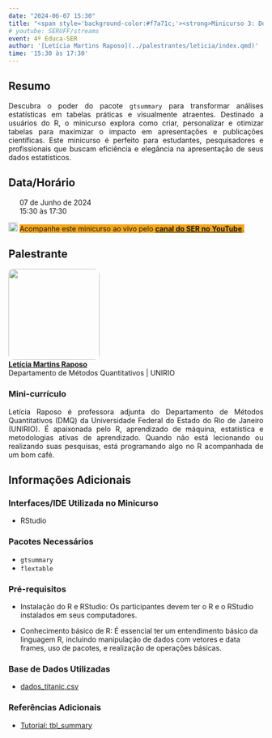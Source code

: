 ```yaml
---
date: "2024-06-07 15:30"
title: "<span style='background-color:#f7a71c;'><strong>Minicurso 3: Dominando o gtsummary - Crie Tabelas Incríveis no R</strong></span>"
# youtube: SERUFF/streams
event: 4º Educa-SER
author: '[Letícia Martins Raposo](../palestrantes/leticia/index.qmd)'
time: '15:30 às 17:30'
---
```


## Resumo

<div style="text-align: justify;"><p>Descubra o poder do pacote `gtsummary` para transformar análises estatísticas em tabelas práticas e visualmente atraentes. Destinado a usuários do R, o minicurso explora como criar, personalizar e otimizar tabelas para maximizar o impacto em apresentações e publicações científicas. Este minicurso é perfeito para estudantes, pesquisadores e profissionais que buscam eficiência e elegância na apresentação de seus dados estatísticos.</p></div>

## Data/Horário

<div style="text-align: justify;">
<p><img src="img/calendar-check-regular.svg" width="14">&nbsp; 07 de Junho de 2024<br>
<img src="img/clock-regular.svg" width="14">&nbsp; 15:30 às 17:30
</p>
</div>

<div style="text-align: justify;">
<p><img src="img/youtube.svg" alt="Logo do YouTube" width="18"> <span style='background-color:#f7a71c;'>Acompanhe este minicurso ao vivo pelo <a href="https://www.youtube.com/@SERUFF/streams" target="_blank">**canal do SER no YouTube**</a>.
</span>
</p>
</div>

## Palestrante

<style>
  /* CSS to round the borders of an image */
  .rounded-image {
    border-radius: 10px; /* Adjust the value to change the roundness */
    overflow: hidden; /* This ensures the rounded corners are visible */
  }
</style>
<p><img src="img/avatar-leticia.png" width="180" class="rounded-image"><br>
[**Letícia Martins Raposo**](../palestrantes/leticia/index.qmd)<br>Departamento de Métodos Quantitativos | UNIRIO</p>

### Mini-currículo

<div style="text-align: justify;"><p>Letícia Raposo é professora adjunta do Departamento de Métodos Quantitativos (DMQ) da Universidade Federal do Estado do Rio de Janeiro (UNIRIO). É apaixonada pelo R, aprendizado de máquina, estatística e metodologias ativas de aprendizado. Quando não está lecionando ou realizando suas pesquisas, está programando algo no R acompanhada de um bom café.</p></div>

## Informações Adicionais

### Interfaces/IDE Utilizada no Minicurso

- RStudio

### Pacotes Necessários

- `gtsummary`
- `flextable`

### Pré-requisitos

- Instalação do R e RStudio: Os participantes devem ter o R e o RStudio instalados em seus computadores. 

- Conhecimento básico de R: É essencial ter um entendimento básico da linguagem R, incluindo manipulação de dados com vetores e data frames, uso de pacotes, e realização de operações básicas.

### Base de Dados Utilizadas

- [dados_titanic.csv](https://github.com/leticiaraposo/dados_titanic/blob/main/dados_titanic.csv)

### Referências Adicionais

- [Tutorial: tbl_summary](https://www.danieldsjoberg.com/gtsummary/articles/tbl_summary.html)
